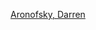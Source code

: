 {{Navbox
|name = Darren Aronofsky
|state = {{{state|uncollapsed}}}
|title = [[戴倫·艾洛諾夫斯基]]執導電影
|listclass = hlist
|group1 = 
|list1 = 
* 《[[Π (電影)|死亡密碼]]》（1998）
* 《[[迷上癮]]》（2000）
* 《[[真愛永恆]]》（2006）
* 《[[拼命戰羊|力挽狂澜]]》（2008）
* 《[[黑天鹅 (电影)|黑天鵝]]》（2010）
* 《[[挪亞：滅世啟示|挪亞方舟]]》（2014）
* 《[[母親！]]》（2017）
}}<noinclude>
{{collapsible option}}
[[Category:美国电影导演模板|Aronofsky, Darren]]
[[Category:戴倫·艾洛諾夫斯基執導電影| ]]
</noinclude>
